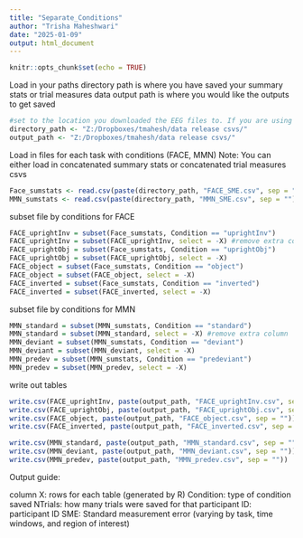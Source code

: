 ```yaml
---
title: "Separate_Conditions"
author: "Trisha Maheshwari"
date: "2025-01-09"
output: html_document
---
```


```r
knitr::opts_chunk$set(echo = TRUE)
```

Load in your paths
directory path is where you have saved your summary stats or trial measures data
output path is where you would like the outputs to get saved
```r
#set to the location you downloaded the EEG files to. If you are using a Windows computer, you will need to change the direction of the slashes from '\' to '/'
directory_path <- "Z:/Dropboxes/tmahesh/data release csvs/"
output_path <- "Z:/Dropboxes/tmahesh/data release csvs/"
```


Load in files for each task with conditions (FACE, MMN)
Note: You can either load in concatenated summary stats or concatenated trial measures csvs
```r
Face_sumstats <- read.csv(paste(directory_path, "FACE_SME.csv", sep = ""))
MMN_sumstats <- read.csv(paste(directory_path, "MMN_SME.csv", sep = ""))
```


subset file by conditions for FACE
```r
FACE_uprightInv = subset(Face_sumstats, Condition == "uprightInv")
FACE_uprightInv = subset(FACE_uprightInv, select = -X) #remove extra column
FACE_uprightObj = subset(Face_sumstats, Condition == "uprightObj")
FACE_uprightObj = subset(FACE_uprightObj, select = -X)
FACE_object = subset(Face_sumstats, Condition == "object")
FACE_object = subset(FACE_object, select = -X)
FACE_inverted = subset(Face_sumstats, Condition == "inverted")
FACE_inverted = subset(FACE_inverted, select = -X)
```


subset file by conditions for MMN
```r
MMN_standard = subset(MMN_sumstats, Condition == "standard")
MMN_standard = subset(MMN_standard, select = -X) #remove extra column
MMN_deviant = subset(MMN_sumstats, Condition == "deviant")
MMN_deviant = subset(MMN_deviant, select = -X)
MMN_predev = subset(MMN_sumstats, Condition == "predeviant")
MMN_predev = subset(MMN_predev, select = -X)
```

write out tables
```r
write.csv(FACE_uprightInv, paste(output_path, "FACE_uprightInv.csv", sep = ""))
write.csv(FACE_uprightObj, paste(output_path, "FACE_uprightObj.csv", sep= ""))
write.csv(FACE_object, paste(output_path, "FACE_object.csv", sep = ""))
write.csv(FACE_inverted, paste(output_path, "FACE_inverted.csv", sep = ""))
```

```r

write.csv(MMN_standard, paste(output_path, "MMN_standard.csv", sep = ""))
write.csv(MMN_deviant, paste(output_path, "MMN_deviant.csv", sep = ""))
write.csv(MMN_predev, paste(output_path, "MMN_predev.csv", sep = ""))
```

Output guide:

column X: rows for each table (generated by R)
Condition: type of condition saved
NTrials: how many trials were saved for that participant
ID: participant ID
SME: Standard measurement error (varying by task, time windows, and region of interest)

